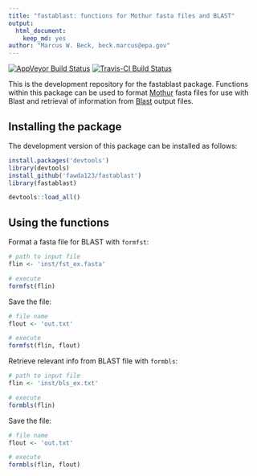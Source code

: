 ```yaml
---
title: "fastablast: functions for Mothur fasta files and BLAST"
output: 
  html_document:
    keep_md: yes
author: "Marcus W. Beck, beck.marcus@epa.gov"
---
```


[![AppVeyor Build Status](https://ci.appveyor.com/api/projects/status/github/fawda123/fastablast?branch=master&svg=true)](https://ci.appveyor.com/project/fawda123/fastablast)
[![Travis-CI Build Status](https://travis-ci.org/fawda123/fastablast.svg?branch=master)](https://travis-ci.org/fawda123/fastablast)

This is the development repository for the fastablast package. Functions within this package can be used to format [Mothur](https://www.mothur.org/) fasta files for use with Blast and retrieval of information from [Blast](https://blast.ncbi.nlm.nih.gov/Blast.cgi) output files.

## Installing the package

The development version of this package can be installed as follows:

```r
install.packages('devtools')
library(devtools)
install_github('fawda123/fastablast')
library(fastablast)
```
```r
devtools::load_all()
```

## Using the functions

Format a fasta file for BLAST with `formfst`:

```r
# path to input file
flin <- 'inst/fst_ex.fasta'

# execute
formfst(flin)
```

Save the file:

```r
# file name
flout <- 'out.txt'

# execute
formfst(flin, flout)
```

Retrieve relevant info from BLAST file with `formbls`:

```r
# path to input file
flin <- 'inst/bls_ex.txt'

# execute
formbls(flin)
```

Save the file:

```r
# file name
flout <- 'out.txt'

# execute
formbls(flin, flout)
```

